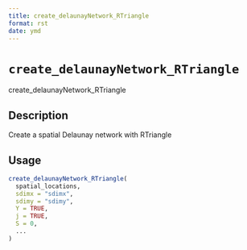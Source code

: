```yaml
--- 
title: create_delaunayNetwork_RTriangle 
format: rst 
date: ymd 
--- 
```

# `create_delaunayNetwork_RTriangle`

create_delaunayNetwork_RTriangle


## Description

Create a spatial Delaunay network with RTriangle


## Usage

```r
create_delaunayNetwork_RTriangle(
  spatial_locations,
  sdimx = "sdimx",
  sdimy = "sdimy",
  Y = TRUE,
  j = TRUE,
  S = 0,
  ...
)
```


